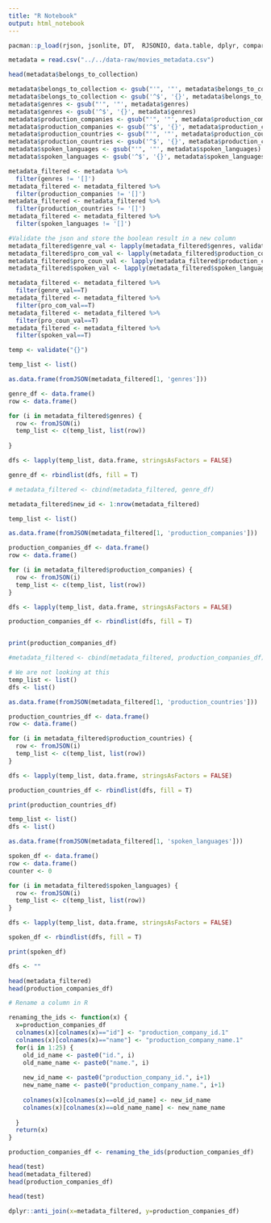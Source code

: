 ```yaml
---
title: "R Notebook"
output: html_notebook
---
```


```r
pacman::p_load(rjson, jsonlite, DT,  RJSONIO, data.table, dplyr, compareDF)
```

```r
metadata = read.csv("../../data-raw/movies_metadata.csv")
```

```r
head(metadata$belongs_to_collection)
```

```r
metadata$belongs_to_collection <- gsub("'", '"', metadata$belongs_to_collection)
metadata$belongs_to_collection <- gsub('^$', '{}', metadata$belongs_to_collection)
metadata$genres <- gsub("'", '"', metadata$genres)
metadata$genres <- gsub('^$', '{}', metadata$genres)
metadata$production_companies <- gsub("'", '"', metadata$production_companies)
metadata$production_companies <- gsub('^$', '{}', metadata$production_companies)
metadata$production_countries <- gsub("'", '"', metadata$production_countries)
metadata$production_countries <- gsub('^$', '{}', metadata$production_countries)
metadata$spoken_languages <- gsub("'", '"', metadata$spoken_languages)
metadata$spoken_languages <- gsub('^$', '{}', metadata$spoken_languages)
```

```r
metadata_filtered <- metadata %>% 
  filter(genres != '[]')
metadata_filtered <- metadata_filtered %>% 
  filter(production_companies != '[]')
metadata_filtered <- metadata_filtered %>% 
  filter(production_countries != '[]')
metadata_filtered <- metadata_filtered %>% 
  filter(spoken_languages != '[]')
```

```r
#Validate the json and store the boolean result in a new column
metadata_filtered$genre_val <- lapply(metadata_filtered$genres, validate)
metadata_filtered$pro_com_val <- lapply(metadata_filtered$production_companies, validate)
metadata_filtered$pro_coun_val <- lapply(metadata_filtered$production_countries, validate)
metadata_filtered$spoken_val <- lapply(metadata_filtered$spoken_languages, validate)
```

```r
metadata_filtered <- metadata_filtered %>% 
  filter(genre_val==T)
metadata_filtered <- metadata_filtered %>% 
  filter(pro_com_val==T)
metadata_filtered <- metadata_filtered %>% 
  filter(pro_coun_val==T)
metadata_filtered <- metadata_filtered %>% 
  filter(spoken_val==T)
```

```r
temp <- validate("{}")
```

```r
temp_list <- list()

as.data.frame(fromJSON(metadata_filtered[1, 'genres']))

genre_df <- data.frame()
row <- data.frame()

for (i in metadata_filtered$genres) {
  row <- fromJSON(i)
  temp_list <- c(temp_list, list(row))
  
}

dfs <- lapply(temp_list, data.frame, stringsAsFactors = FALSE)

genre_df <- rbindlist(dfs, fill = T)

# metadata_filtered <- cbind(metadata_filtered, genre_df)
```
```r
metadata_filtered$new_id <- 1:nrow(metadata_filtered)
```


```r
temp_list <- list()

as.data.frame(fromJSON(metadata_filtered[1, 'production_companies']))

production_companies_df <- data.frame()
row <- data.frame()

for (i in metadata_filtered$production_companies) {
  row <- fromJSON(i)
  temp_list <- c(temp_list, list(row))
}

dfs <- lapply(temp_list, data.frame, stringsAsFactors = FALSE)

production_companies_df <- rbindlist(dfs, fill = T)


print(production_companies_df)

#metadata_filtered <- cbind(metadata_filtered, production_companies_df)
```



```r
# We are not looking at this
temp_list <- list()
dfs <- list()

as.data.frame(fromJSON(metadata_filtered[1, 'production_countries']))

production_countries_df <- data.frame()
row <- data.frame()

for (i in metadata_filtered$production_countries) {
  row <- fromJSON(i)
  temp_list <- c(temp_list, list(row))
}

dfs <- lapply(temp_list, data.frame, stringsAsFactors = FALSE)

production_countries_df <- rbindlist(dfs, fill = T)

print(production_countries_df)

```

```r
temp_list <- list()
dfs <- list()

as.data.frame(fromJSON(metadata_filtered[1, 'spoken_languages']))

spoken_df <- data.frame()
row <- data.frame()
counter <- 0

for (i in metadata_filtered$spoken_languages) {
  row <- fromJSON(i)
  temp_list <- c(temp_list, list(row))
}

dfs <- lapply(temp_list, data.frame, stringsAsFactors = FALSE)

spoken_df <- rbindlist(dfs, fill = T)

print(spoken_df)

```

```r
dfs <- ""

head(metadata_filtered)
head(production_companies_df)

# Rename a column in R

renaming_the_ids <- function(x) {
  x=production_companies_df
  colnames(x)[colnames(x)=="id"] <- "production_company_id.1"
  colnames(x)[colnames(x)=="name"] <- "production_company_name.1"
  for(i in 1:25) {
    old_id_name <- paste0("id.", i)
    old_name_name <- paste0("name.", i)
    
    new_id_name <- paste0("production_company_id.", i+1)
    new_name_name <- paste0("production_company_name.", i+1)
    
    colnames(x)[colnames(x)==old_id_name] <- new_id_name
    colnames(x)[colnames(x)==old_name_name] <- new_name_name
    
  }
  return(x)
}

production_companies_df <- renaming_the_ids(production_companies_df)

head(test)
head(metadata_filtered)
head(production_companies_df)
```

```r
head(test)
```

```r
dplyr::anti_join(x=metadata_filtered, y=production_companies_df)
```

